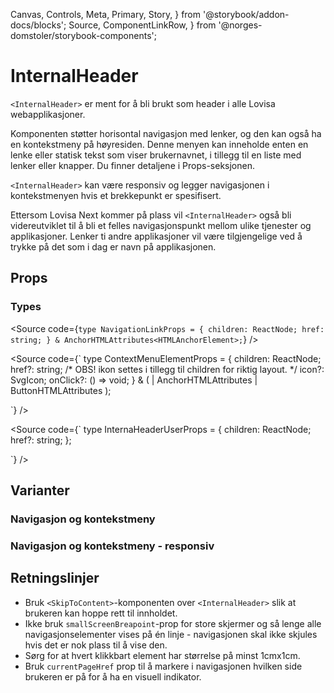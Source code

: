   Canvas,
  Controls,
  Meta,
  Primary,
  Story,
} from '@storybook/addon-docs/blocks';
  Source,
  ComponentLinkRow,
} from '@norges-domstoler/storybook-components';

<Meta of={InternalHeaderStories} />

# InternalHeader

<ComponentLinkRow
  docsHref="https://design.domstol.no/987b33f71/p/65cb45-internalheader/b/298c47"
  figmaHref="https://www.figma.com/file/ewqSDmkgqDQ5PyOsRp4V5b/?node-id=3431%3A94756"
  githubHref="https://github.com/domstolene/designsystem/tree/main/packages/components/src/components/InternalHeader"
  storybookHref="https://domstolene.github.io/designsystem/?path=/story/dds-components-components-internalheader--with-navigation-and-context-menu"
  withBottomSpacing
/>

`<InternalHeader>` er ment for å bli brukt som header i alle Lovisa
webapplikasjoner.

Komponenten støtter horisontal navigasjon med lenker, og den kan også ha en kontekstmeny på høyresiden. Denne menyen kan inneholde enten en lenke eller statisk tekst som viser brukernavnet, i tillegg til en liste med lenker eller knapper. Du finner detaljene i Props-seksjonen.

`<InternalHeader>` kan være responsiv og legger navigasjonen i kontekstmenyen hvis et brekkepunkt er spesifisert.

Ettersom Lovisa Next kommer på plass
vil `<InternalHeader>` også bli videreutviklet til å bli et felles
navigasjonspunkt mellom ulike tjenester og applikasjoner. Lenker ti andre
applikasjoner vil være tilgjengelige ved å trykke på det som i dag er navn på applikasjonen.

## Props

<Canvas
  of={InternalHeaderStories.WithNavigationAndContextMenu}
  sourceState="shown"
/>
<Controls of={InternalHeaderStories.WithNavigationAndContextMenu} />

### Types

<Source
  code={`
  type NavigationLinkProps = {
  children: ReactNode;
  href: string;
  } & AnchorHTMLAttributes<HTMLAnchorElement>;
  `}
/>

<Source
  code={`
  type ContextMenuElementProps = {
  children: ReactNode;
  href?: string;
  /* OBS! ikon settes i tillegg til children for riktig layout. */
  icon?: SvgIcon;
  onClick?: () => void;
  } & (
  | AnchorHTMLAttributes<HTMLAnchorElement>
  | ButtonHTMLAttributes<HTMLButtonElement>
  );

`}
/>

<Source
  code={`
  type InternaHeaderUserProps = {
  children: ReactNode;
  href?: string;
  };

`}
/>

## Varianter

### Navigasjon og kontekstmeny

<Canvas of={InternalHeaderStories.WithNavigationAndContextMenu} />

### Navigasjon og kontekstmeny - responsiv

<Canvas of={InternalHeaderStories.ResponsiveWithNavigationAndContextMenu} />

## Retningslinjer

- Bruk `<SkipToContent>`-komponenten over `<InternalHeader>` slik at brukeren kan hoppe rett til innholdet.
- Ikke bruk `smallScreenBreapoint`-prop for store skjermer og så lenge alle navigasjonselementer vises på én linje - navigasjonen skal ikke skjules hvis det er nok plass til å vise den.
- Sørg for at hvert klikkbart element har størrelse på minst 1cmx1cm.
- Bruk `currentPageHref` prop til å markere i navigasjonen hvilken side brukeren er på for å ha en visuell indikator.
